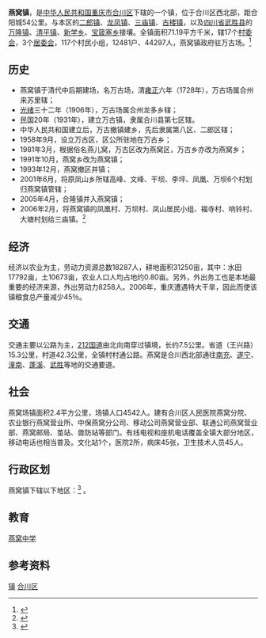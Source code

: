 {{中国乡级行政区|50/01/17/123/000}}
'''燕窝镇'''，是[[中华人民共和国|中华人民共和国]][[重庆市|重庆市]][[合川区|合川区]]下辖的一个镇，位于合川区西北部，距合阳城54公里。与本区的[[二郎镇|二郎镇]]、[[龙凤镇|龙凤镇]]、[[三庙镇|三庙镇]]、[[古楼镇|古楼镇]]，以及[[四川省|四川省]][[武胜县|武胜县]]的[[万隆镇|万隆镇]]、[[清平镇|清平镇]]、[[新学乡|新学乡]]、[[宝箴塞乡|宝箴塞乡]]接壤。全镇面积71.19平方千米，辖17个[[村委会|村委会]]，3个[[居委会|居委会]]，117个村民小组，12481户、44297人，燕窝镇政府驻万古场。<ref>{{Cite web |url=http://www.hc.gov.cn/content/2007-6/6/200766152650.htm |title=重庆市合川区人民政府 |access-date=2008-06-17 |archive-url=https://web.archive.org/web/20080521075203/http://www.hc.gov.cn/content/2007-6/6/200766152650.htm |archive-date=2008-05-21 |dead-url=yes }}</ref>

==历史==
*燕窝镇于清代中后期建场，名万古场，清[[雍正|雍正]]六年（1728年），万古场属合州来苏里辖；
*[[光绪|光绪]]三十二年（1906年），万古场属合州龙多乡辖；
*民国20年（1931年），建立万古镇，隶属合川县第七区辖。
*中华人民共和国建立后，万古撤镇建乡，先后隶属第八区、二郎区辖；
*1958年9月，设立万古区，区公所驻地在万古乡；
*1981年3月，根据俗名燕儿窝，万古区改为燕窝区，万古乡亦改为燕窝乡；
*1991年10月，燕窝乡改为燕窝镇；
*1993年12月，燕窝撤区并镇；
*2001年6月，将原凤山乡所辖高峰、文峰、干坝、李坪、凤凰、万坝6个村划归燕窝镇管辖；
*2005年4月，合隆镇并入燕窝镇；
*2006年2月，将燕窝镇的凤凰村、万坝村、凤山居民小组、福寺村、响铃村、大塘村划给三庙镇。<ref>{{Cite web |url=http://www.xzqh.org/quhua/50cq/0117hc.htm |title=行政区划网 |access-date=2008-06-17 |archive-date=2020-08-14 |archive-url=https://web.archive.org/web/20200814141226/http://www.xzqh.org/quhua/50cq/0117hc.htm |dead-url=no }}</ref>

==经济==
经济以农业为主，劳动力资源总数18287人，耕地面积31250亩，其中：水田17792亩，土10673亩，农业人口人均占地约0.80亩。另外，外出务工也是本地最重要的经济来源，外出劳动力8258人。2006年，重庆遭遇特大干旱，因此而使该镇粮食总产量减少45％。

==交通==
交通主要以公路为主，[[212国道|212国道]]由北向南穿过镇境，长约7.5公里。省道（王兴路）15.3公里，村道42.3公里，全镇村村通公路。燕窝是合川西北部通往[[南充|南充]]、[[遂宁|遂宁]]、[[潼南|潼南]]、[[蓬溪|蓬溪]]、[[武胜县|武胜]]等地的交通要道。

==社会==
燕窝场镇面积2.4平方公里，场镇人口4542人。建有合川区人民医院燕窝分院、农业银行燕窝营业所、中保燕窝分公司、移动公司燕窝营业部、联通公司燕窝营业部、燕窝邮局、茧站、兽防站等部门。有线电视和座机电话覆盖全镇大部分地区，移动电话也相当普及。文化站1个，医院2所，病床45张，卫生技术人员45人。

== 行政区划 ==
燕窝镇下辖以下地区：<ref>{{PRC admin/ref sgc|50/01/17/123/000}}</ref>
{{PRC admin/children|50/01/17/123/000}}。

==教育==
[[燕窝中学|燕窝中学]]

== 参考资料 ==
{{reflist}}

{{重庆市合川区行政区划}}
[[Category:合川区行政区划|镇]]
[[Category:重庆乡镇|合川区]]
